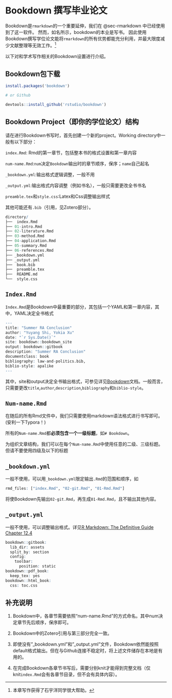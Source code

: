 # Bookdown 撰写毕业论文 {#sec-bookdown}

Bookdown是`rmarkdown`的一个重要延伸，我们在 @sec-rmarkdown 中已经使用到了这一软件。
然而，如名所示，bookdown的本业是写书。
因此使用Bookdown撰写学位论文能将`rmarkdown`的所有优势都能充分利用，并最大限度减少文献整理等无效工作。^[本章写作获得了石宇洋同学很大帮助。]

以下对和学术写作相关的Bookdown设置进行介绍。

## Bookdown包下载

```r
install.packages('bookdown')

# or Github

devtools::install_github('rstudio/bookdown')
```

## Bookdown Project（即你的学位论文）结构

请在进行Bookdown书写时，首先创建一个新的project。Working directory中一般有以下部分：

`index.Rmd`: Rmd的第一章节，包括整本书的格式设置和第一章内容

`num-name.Rmd`:`num`决定`Bookdown`输出时的章节顺序，保序；`name`自己起名

`_bookdown.yml`:输出格式逻辑调整，一般不用

`_output.yml`:输出格式内容调整（例如书名），一般只需要更改全书书名

`preamble.tex`和`style.css`:Latex和Css调整输出样式

其他可能还有`.bib`（引用，见Zotero部分）。

```r
directory/
├──  index.Rmd
├── 01-intro.Rmd
├── 02-literature.Rmd
├── 03-method.Rmd
├── 04-application.Rmd
├── 05-summary.Rmd
├── 06-references.Rmd
├── _bookdown.yml
├── _output.yml
├──  book.bib
├──  preamble.tex
├──  README.md
└──  style.css
```

## `Index.Rmd`

`Index.Rmd`是Bookdown中最重要的部分，其包括一个YAML和第一章内容，其中，YAML决定全书格式

```r
---
title: "Summer RA Conclusion"
author: "Yuyang Shi, Yokia Xu"
date: "`r Sys.Date()`"
site: bookdown::bookdown_site
output: bookdown::gitbook
description: "Summer RA Conclusion"
documentclass: book
bibliography: law-and-politics.bib,
biblio-style: apalike
---
```

其中，site和output决定全书输出格式，可参见详见[Bookdown](https://bookdown.org/)文档。一般而言，只需要更改`title`,`author`,`description`,`bibliography`和`biblio-style`。

## `Num-name.Rmd`

在随后的所有Rmd文件中，我们只需要使用markdown语法格式进行书写即可。(安利一下Typora！)

所有的`Num-name.Rmd`都**必须包含一个一级标题**，如`# Bookdown`。

为组织文章结构，我们可以在每个`Num-name.Rmd`中使用任意的二级、三级标题。但请不要使用四级及以下的标题

## `_bookdown.yml`

一般不使用，可以用`_bookdown.yml`限定输出`.Rmd`的范围和顺序，如
```r

rmd_files: ["index.Rmd", "02-git.Rmd", "01-Rmd.Rmd"]

```

将使Bookdown先输出`02-git.Rmd`，再生成`01-Rmd.Rmd`，且不输出其他内容。

## `_output.yml`

一般不使用，可以调整输出格式。详见[R Markdown: The Definitive Guide Chapter 12.4](https://bookdown.org/yihui/rmarkdown/bookdown-output.html)

```r
bookdown::gitbook:
  lib_dir: assets
  split_by: section
  config:
    toolbar:
      position: static
bookdown::pdf_book:
  keep_tex: yes
bookdown::html_book:
  css: toc.css
```


## 补充说明

1. Bookdown中，各章节需要依照“num-name.Rmd”的方式命名。其中num决定章节先后顺序，保序即可。

2. Bookdown中的Zotero引用与第三部分完全一致。

3. 即使没有"_bookdown.yml"和"_output.yml"文件，Bookdown依然能按照default格式输出。但在与Github连接不稳定时，将上述文件储存在本地是有用的。

4. 在完成Bookdown各章节书写后，需要分别knit才能得到完整文档（仅knit`index.Rmd`会有各章节目录，但不会有具体内容）。
